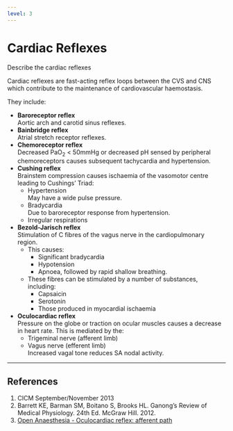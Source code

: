 ```yaml
---
level: 3
---
```


# Cardiac Reflexes

:::CICM
Describe the cardiac reflexes
:::

Cardiac reflexes are fast-acting reflex loops between the CVS and CNS which contribute to the maintenance of cardiovascular haemostasis.

They include:

* **Baroreceptor reflex**\
Aortic arch and carotid sinus reflexes.
* **Bainbridge reflex**\
Atrial stretch receptor reflexes.
* **Chemoreceptor reflex**\
Decreased PaO~2~ < 50mmHg or decreased pH sensed by peripheral chemoreceptors causes subsequent tachycardia and hypertension.
* **Cushing reflex**\
Brainstem compression causes ischaemia of the vasomotor centre leading to Cushings' Triad:
    * Hypertension\
    May have a wide pulse pressure.
    * Bradycardia\
    Due to baroreceptor response from hypertension.
    * Irregular respirations
* **Bezold-Jarisch reflex**\
Stimulation of C fibres of the vagus nerve in the cardiopulmonary region.
    * This causes:
        * Significant bradycardia
        * Hypotension
        * Apnoea, followed by rapid shallow breathing.
    * These fibres can be stimulated by a number of substances, including:
        * Capsaicin
        * Serotonin
        * Those produced in myocardial ischaemia
* **Oculocardiac reflex**\
Pressure on the globe or traction on ocular muscles causes a decrease in heart rate. This is mediated by the:
    * Trigeminal nerve (afferent limb)
    * Vagus nerve (efferent limb)\
    Increased vagal tone reduces SA nodal activity.


---

## References

1. CICM September/November 2013
2. Barrett KE, Barman SM, Boitano S, Brooks HL. Ganong's Review of Medical Physiology. 24th Ed. McGraw Hill. 2012.
2. [Open Anaesthesia - Oculocardiac reflex: afferent path](https://www.openanesthesia.org/oculocardiac_reflex_afferent_path/)
